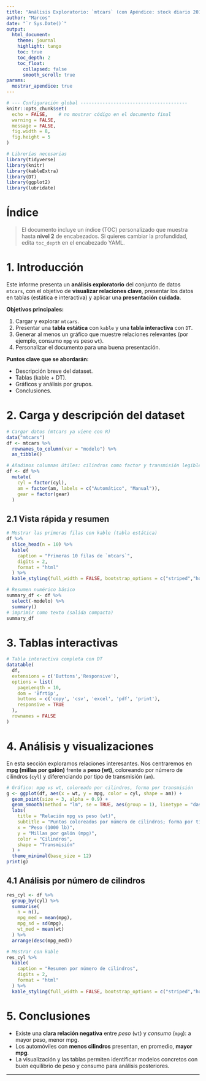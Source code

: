 ```yaml
---
title: "Análisis Exploratorio: `mtcars` (con Apéndice: stock diario 2019-2022)"
author: "Marcos"
date: "`r Sys.Date()`"
output:
  html_document:
    theme: journal
    highlight: tango
    toc: true
    toc_depth: 2
    toc_float:
      collapsed: false
      smooth_scroll: true
params: 
  mostrar_apendice: true
---
```


```r
# --- Configuración global ---------------------------------------
knitr::opts_chunk$set(
  echo = FALSE,    # no mostrar código en el documento final
  warning = FALSE,
  message = FALSE,
  fig.width = 8,
  fig.height = 5
)

# Librerías necesarias
library(tidyverse)
library(knitr)
library(kableExtra)
library(DT)
library(ggplot2)
library(lubridate)
```

# Índice

> El documento incluye un índice (TOC) personalizado que muestra hasta **nivel 2** de encabezados.
> Si quieres cambiar la profundidad, edita `toc_depth` en el encabezado YAML.

# 1. Introducción

Este informe presenta un **análisis exploratorio** del conjunto de datos `mtcars`, con el objetivo de **visualizar relaciones clave**, presentar los datos en tablas (estática e interactiva) y aplicar una **presentación cuidada**.

**Objetivos principales:**

1. Cargar y explorar `mtcars`.
2. Presentar una **tabla estática** con `kable` y una **tabla interactiva** con `DT`.
3. Generar al menos un gráfico que muestre relaciones relevantes (por ejemplo, consumo `mpg` vs peso `wt`).
4. Personalizar el documento para una buena presentación.

**Puntos clave que se abordarán:**

* Descripción breve del dataset.
* Tablas (kable + DT).
* Gráficos y análisis por grupos.
* Conclusiones.

# 2. Carga y descripción del dataset

```r
# Cargar datos (mtcars ya viene con R)
data("mtcars")
df <- mtcars %>%
  rownames_to_column(var = "modelo") %>%
  as_tibble()

# Añadimos columnas útiles: cilindros como factor y transmisión legible
df <- df %>%
  mutate(
    cyl = factor(cyl),
    am = factor(am, labels = c("Automático", "Manual")),
    gear = factor(gear)
  )
```

## 2.1 Vista rápida y resumen

```r
# Mostrar las primeras filas con kable (tabla estática)
df %>%
  slice_head(n = 10) %>%
  kable(
    caption = "Primeras 10 filas de `mtcars`",
    digits = 2,
    format = "html"
  ) %>%
  kable_styling(full_width = FALSE, bootstrap_options = c("striped","hover","condensed"))
```

```r
# Resumen numérico básico
summary_df <- df %>%
  select(-modelo) %>%
  summary()
# imprimir como texto (salida compacta)
summary_df
```

# 3. Tablas interactivas

```r
# Tabla interactiva completa con DT
datatable(
  df,
  extensions = c('Buttons','Responsive'),
  options = list(
    pageLength = 10,
    dom = 'Bfrtip',
    buttons = c('copy', 'csv', 'excel', 'pdf', 'print'),
    responsive = TRUE
  ),
  rownames = FALSE
)
```

# 4. Análisis y visualizaciones

En esta sección exploramos relaciones interesantes. Nos centraremos en **mpg (millas por galón)** frente a **peso (wt)**, coloreando por número de cilindros (`cyl`) y diferenciando por tipo de transmisión (`am`).

```r
# Gráfico: mpg vs wt, coloreado por cilindros, forma por transmisión
g <- ggplot(df, aes(x = wt, y = mpg, color = cyl, shape = am)) +
  geom_point(size = 3, alpha = 0.9) +
  geom_smooth(method = "lm", se = TRUE, aes(group = 1), linetype = "dashed") +
  labs(
    title = "Relación mpg vs peso (wt)",
    subtitle = "Puntos coloreados por número de cilindros; forma por tipo de transmisión",
    x = "Peso (1000 lb)",
    y = "Millas por galón (mpg)",
    color = "Cilindros",
    shape = "Transmisión"
  ) +
  theme_minimal(base_size = 12)
print(g)
```

## 4.1 Análisis por número de cilindros

```r
res_cyl <- df %>%
  group_by(cyl) %>%
  summarise(
    n = n(),
    mpg_med = mean(mpg),
    mpg_sd = sd(mpg),
    wt_med = mean(wt)
  ) %>%
  arrange(desc(mpg_med))

# Mostrar con kable
res_cyl %>%
  kable(
    caption = "Resumen por número de cilindros",
    digits = 2,
    format = "html"
  ) %>%
  kable_styling(full_width = FALSE, bootstrap_options = c("striped","hover"))
```

# 5. Conclusiones

* Existe una **clara relación negativa** entre *peso* (`wt`) y *consumo* (`mpg`): a mayor peso, menor mpg.
* Los automóviles con **menos cilindros** presentan, en promedio, **mayor mpg**.
* La visualización y las tablas permiten identificar modelos concretos con buen equilibrio de peso y consumo para análisis posteriores.

---